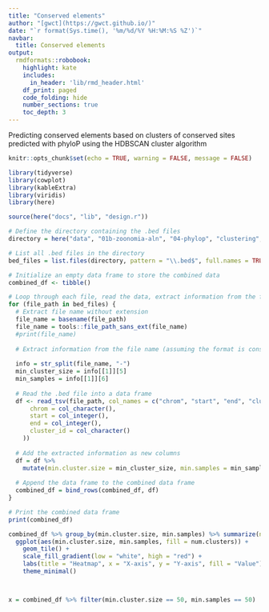 ```yaml
---
title: "Conserved elements"
author: "[gwct](https://gwct.github.io/)"
date: "`r format(Sys.time(), '%m/%d/%Y %H:%M:%S %Z')`"
navbar:
  title: Conserved elements
output:
  rmdformats::robobook:
    highlight: kate
    includes:
      in_header: 'lib/rmd_header.html'
    df_print: paged
    code_folding: hide
    number_sections: true
    toc_depth: 3
---
```


Predicting conserved elements based on clusters of conserved sites predicted with phyloP using the HDBSCAN cluster algorithm

```r

knitr::opts_chunk$set(echo = TRUE, warning = FALSE, message = FALSE)

library(tidyverse)
library(cowplot)
library(kableExtra)
library(viridis)
library(here)

source(here("docs", "lib", "design.r"))

```


```r

# Define the directory containing the .bed files
directory = here("data", "01b-zoonomia-aln", "04-phylop", "clustering", "all-chromosomes")

# List all .bed files in the directory
bed_files = list.files(directory, pattern = "\\.bed$", full.names = TRUE)

# Initialize an empty data frame to store the combined data
combined_df <- tibble()

# Loop through each file, read the data, extract information from the file name, and append it to the combined data frame
for (file_path in bed_files) {
  # Extract file name without extension
  file_name = basename(file_path)
  file_name = tools::file_path_sans_ext(file_name)
  #print(file_name)
  
  # Extract information from the file name (assuming the format is consistent)
  
  info = str_split(file_name, "-")
  min_cluster_size = info[[1]][5]
  min_samples = info[[1]][6]
  
  # Read the .bed file into a data frame
  df <- read_tsv(file_path, col_names = c("chrom", "start", "end", "cluster_id"), col_types = cols(
      chrom = col_character(),
      start = col_integer(),
      end = col_integer(),
      cluster_id = col_character()
    ))
  
  # Add the extracted information as new columns
  df = df %>%
    mutate(min.cluster.size = min_cluster_size, min.samples = min_samples)
  
  # Append the data frame to the combined data frame
  combined_df = bind_rows(combined_df, df)
}

# Print the combined data frame
print(combined_df)


```


```r


combined_df %>% group_by(min.cluster.size, min.samples) %>% summarize(num.clusters = n()) %>%
  ggplot(aes(min.cluster.size, min.samples, fill = num.clusters)) +
    geom_tile() +
    scale_fill_gradient(low = "white", high = "red") +
    labs(title = "Heatmap", x = "X-axis", y = "Y-axis", fill = "Value") +
    theme_minimal()



x = combined_df %>% filter(min.cluster.size == 50, min.samples == 50)










```